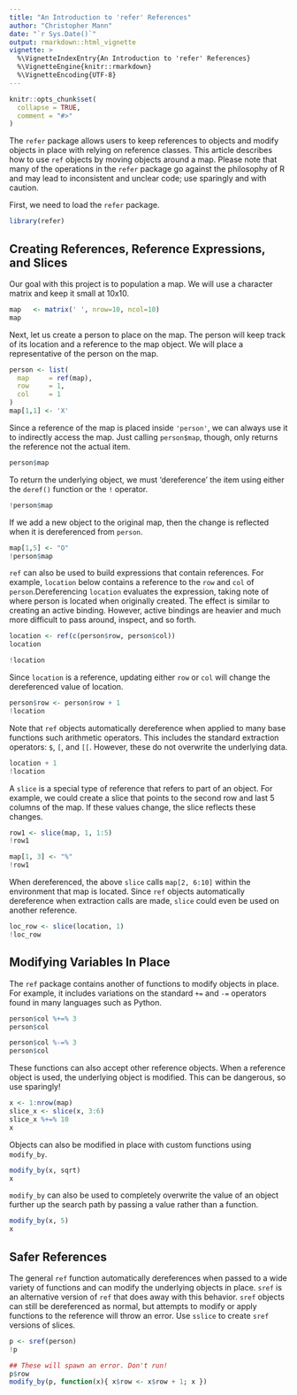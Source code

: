 ```yaml
---
title: "An Introduction to 'refer' References"
author: "Christopher Mann"
date: "`r Sys.Date()`"
output: rmarkdown::html_vignette
vignette: >
  %\VignetteIndexEntry{An Introduction to 'refer' References}
  %\VignetteEngine{knitr::rmarkdown}
  %\VignetteEncoding{UTF-8}
---
```


```r
knitr::opts_chunk$set(
  collapse = TRUE,
  comment = "#>"
)
```

The `refer` package allows users to keep references to objects and modify objects in place with relying on reference classes. This article describes how to use `ref` objects by moving objects around a map. Please note that many of the operations in the `refer` package go against the philosophy of R and may lead to inconsistent and unclear code; use sparingly and with caution. 

First, we need to load the `refer` package. 

```r
library(refer)
```

## Creating References, Reference Expressions, and Slices

Our goal with this project is to population a map. We will use a character matrix and keep it small at 10x10. 

```r
map   <- matrix(' ', nrow=10, ncol=10)
map
```

Next, let us create a person to place on the map. The person will keep track of its location and a reference to the map object. We will place a representative of the person on the map.

```r
person <- list(
  map     = ref(map), 
  row     = 1,
  col     = 1
)
map[1,1] <- 'X'
```

Since a reference of the map is placed inside `'person'`, we can always use it to indirectly access the map. Just calling `person$map`, though, only returns the reference not the actual item.

```r
person$map
```

To return the underlying object, we must 'dereference' the item using either the `deref()` function or the `!` operator.

```r
!person$map
```

If we add a new object to the original map, then the change is reflected when it is dereferenced from `person`.

```r
map[1,5] <- "O"
!person$map
```

`ref` can also be used to build expressions that contain references. For example, `location` below contains a reference to the `row` and `col` of `person`.Dereferencing `location` evaluates the expression, taking note of where person is located when originally created. The effect is similar to creating an active binding. However, active bindings are heavier and much more difficult to pass around, inspect, and so forth. 

```r
location <- ref(c(person$row, person$col))
location
```

```r
!location
```

Since `location` is a reference, updating either `row` or `col` will change the dereferenced value of location.

```r
person$row <- person$row + 1
!location
```

Note that `ref` objects automatically dereference when applied to many base functions such arithmetic operators. This includes the standard extraction operators: `$`, `[`, and `[[`. However, these do not overwrite the underlying data.

```r
location + 1
!location
```

A `slice` is a special type of reference that refers to part of an object. For example, we could create a slice that points to the second row and last 5 columns of the map. If these values change, the slice reflects these changes. 

```r
row1 <- slice(map, 1, 1:5)
!row1
```

```r
map[1, 3] <- "%"
!row1
```

When dereferenced, the above `slice` calls `map[2, 6:10]` within the environment that map is located. Since `ref` objects automatically dereference when extraction calls are made, `slice` could even be used on another reference.

```r
loc_row <- slice(location, 1)
!loc_row
```


## Modifying Variables In Place

The `ref` package contains another of functions to modify objects in place. For example, it includes variations on the standard `+=` and `-=` operators found in many languages such as Python.

```r
person$col %+=% 3
person$col
```

```r
person$col %-=% 3
person$col
```

These functions can also accept other reference objects. When a reference object is used, the underlying object is modified. This can be dangerous, so use sparingly!

```r
x <- 1:nrow(map)
slice_x <- slice(x, 3:6)
slice_x %+=% 10
x
```


Objects can also be modified in place with custom functions using `modify_by`. 

```r
modify_by(x, sqrt)
x
```

`modify_by` can also be used to completely overwrite the value of an object further up the search path by passing a value rather than a function.

```r
modify_by(x, 5)
x
```

## Safer References

The general `ref` function automatically dereferences when passed to a wide variety of functions and can modify the underlying objects in place. `sref` is an alternative version of `ref` that does away with this behavior. `sref` objects can still be dereferenced as normal, but attempts to modify or apply functions to the reference will throw an error. Use `sslice` to create `sref` versions of slices.

```r
p <- sref(person)
!p
```

```r
## These will spawn an error. Don't run!
p$row
modify_by(p, function(x){ x$row <- x$row + 1; x })
```


